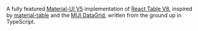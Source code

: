 A fully featured [Material-UI V5](https://mui.com) implementation of [React Table V8](https://react-table.tanstack.com/),
inspired by [material-table](https://material-table.com/) and the [MUI
DataGrid](https://mui.com/components/data-grid/#mit-version), written
from the ground up in TypeScript.
